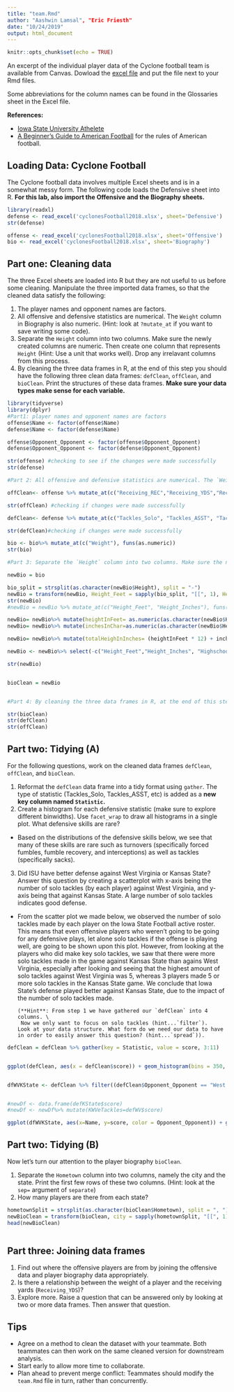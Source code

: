 ```yaml
---
title: "team.Rmd"
author: "Aashwin Lamsal", "Eric Friesth"
date: "10/24/2019"
output: html_document
---
```


```r
knitr::opts_chunk$set(echo = TRUE)
```

An excerpt of the individual player data of the Cyclone football team is available from Canvas. Dowload the [excel file](cyclonesFootball2018.xlsx) and put the file next to your Rmd files. 

Some abbreviations for the column names can be found in the Glossaries sheet in the Excel file.

**References:**

- [Iowa State University Athelete](https://cyclones.com/index.aspx)
- [A Beginner's Guide to American Football](https://www.youtube.com/watch?v=3t6hM5tRlfA) for the rules of American football.

## Loading Data: Cyclone Football 

The Cyclone football data involves multiple Excel sheets and is in a somewhat messy form. The following code loads the Defensive sheet into R. **For this lab, also import the Offensive and the Biography sheets.**

```r
library(readxl)
defense <- read_excel('cyclonesFootball2018.xlsx', sheet='Defensive')
str(defense)
```

```r
offense <- read_excel('cyclonesFootball2018.xlsx', sheet='Offensive')
bio <- read_excel('cyclonesFootball2018.xlsx', sheet='Biography')
```

## Part one: Cleaning data
The three Excel sheets are loaded into R but they are not useful to us before some cleaning. Manipulate the three imported data frames, so that the cleaned data satisfy the following:

1. The player names and opponent names are factors.
2. All offensive and defensive statistics are numerical. The `Weight` column in Biography is also numeric. (Hint: look at `?mutate_at` if you want to save writing some code). 
3. Separate the `Height` column into two columns. Make sure the newly created columns are numeric. Then create one column that represents `Height` (Hint: Use a unit that works well). Drop any irrelavant columns from this process. 
4. By cleaning the three data frames in R, at the end of this step you should have the following three clean data frames: `defClean`, `offClean`, and `bioClean`. Print the structures of these data frames. **Make sure your data types make sense for each variable.**


```r
library(tidyverse)
library(dplyr)
#Part1: player names and opponent names are factors
offense$Name <- factor(offense$Name)
defense$Name <- factor(defense$Name)

offense$Opponent_Opponent <- factor(offense$Opponent_Opponent)
defense$Opponent_Opponent <- factor(defense$Opponent_Opponent)

str(offense) #checking to see if the changes were made successfully
str(defense)

#Part 2: All offensive and defensive statistics are numerical. The `Weight` column in Biography is also numeric. (Hint: look at `?mutate_at` if you want to save writing some code).

offClean<- offense %>% mutate_at(c("Receiving_REC","Receiving_YDS","Receiving_TD","Rushing_ATT","Rushing_YDS", "Rushing_TD", "Passing_CMP-ATT", "Passing_YDS", "Passing_TD", "Passing_INT"), funs(as.numeric), na.rm=TRUE)

str(offClean) #checking if changes were made successfully

defClean<- defense %>% mutate_at(c("Tackles_Solo", "Tackles_ASST", "Tackles_TFL","Tackles_Sack","Turnover_FF", "Turnover_FR", "Turnover_INT", "Pass_QBH", "Pass_PB"), funs(as.numeric), na.rm=TRUE)

str(defClean)#checking if changes were made successfully

bio <- bio%>% mutate_at(c("Weight"), funs(as.numeric))
str(bio)

#Part 3: Separate the `Height` column into two columns. Make sure the newly created columns are numeric. Then create one column that represents `Height` (Hint: Use a unit that works well). Drop any irrelavant columns from this process

newBio = bio

bio_split = strsplit(as.character(newBio$Height), split = "-")
newBio = transform(newBio, Height_Feet = sapply(bio_split, "[[", 1), Height_Inches = sapply(bio_split, "[[", 2))
str(newBio)
#newBio = newBio %>% mutate_at(c("Height_Feet", "Height_Inches"), funs(as.numeric))

newBio= newBio%>% mutate(heightInFeet= as.numeric(as.character(newBio$Height_Feet))) #since splitting the height into 2 columns gives us two columns of factors, converting to character then numeric is a workaround for the type conversion error caused by directly converting from factor type
newBio= newBio%>% mutate(inchesInChar=as.numeric(as.character(newBio$Height_Inches)))

newBio= newBio%>% mutate(totalHeighInInches= (heightInFeet * 12) + inchesInChar) #new calculated column for total heights

newBio <- newBio%>% select(-c("Height_Feet","Height_Inches", "Highschool", "Height", "heightInFeet", "inchesInChar"))

str(newBio)


bioClean = newBio


#Part 4: By cleaning the three data frames in R, at the end of this step you should have the following three clean data frames: `defClean`, `offClean`, and `bioClean`. Print the structures of these data frames. **Make sure your data types make sense for each variable.**

str(bioClean)
str(defClean)
str(offClean)

```



## Part two: Tidying (A)
For the following questions, work on the cleaned data frames `defClean`, `offClean`, and `bioClean`.

1. Reformat the `defClean` data frame into a tidy format using `gather`. The type of statistic (Tackles_Solo, Tackles_ASST, etc) is added as a **new key column named `Statistic`.** 
2. Create a histogram for each defensive statistic (make sure to explore different binwidths). Use `facet_wrap` to draw all histograms in a single plot. What defensive skills are rare?

- Based on the distributions of the defensive skills below, we see that many of these skills are rare such as turnovers (specifically forced fumbles, fumble recovery, and interceptions) as well as tackles (specifically sacks).

3. Did ISU have better defense against West Virginia or Kansas State? Answer this question by creating a scatterplot with x-axis being the number of solo tackles (by each player) against West Virginia, and y-axis being that against Kansas State. A large number of solo tackles indicates good defense. 


- From the scatter plot we made below, we observed the number of solo tackles made by each player on the Iowa State Football active roster. This means that even offensive players who weren't going to be going for any defensive plays, let alone solo tackles if the offense is playing well, are going to be shown upon this plot. However, from looking at the players who did make key solo tackles, we saw that there were more solo tackles made in the game against Kansas State than agains West Virginia, especially after looking and seeing that the highest amount of solo tackles against West Virginia was 5, whereas 3 players made 5 or more solo tackles in the Kansas State game. We conclude that Iowa State's defense played better against Kansas State, due to the impact of the number of solo tackles made.

      (**Hint**: From step 1 we have gathered our `defClean` into 4 columns. \
       Now we only want to focus on solo tackles (hint...`filter`). 
      Look at your data structure. What form do we need our data to have in order to easily answer this question? (hint...`spread`)). 

```r

defClean = defClean %>% gather(key = Statistic, value = score, 3:11)


ggplot(defClean, aes(x = defClean$score)) + geom_histogram(bins = 350, binwidth = 1) + facet_wrap(~Statistic) + labs(title = "Distribution of Defensive Skill Statistics by their Score", x = "Score (10 point scale)", y = "Frequency of Defensive Skill")


dfWVKState <- defClean %>% filter((defClean$Opponent_Opponent == "West Virginia" & defClean$Statistic == "Tackles_Solo") |(defClean$Opponent_Opponent == "Kansas State" & defClean$Statistic == "Tackles_Solo" ))


#newDf <- data.frame(defKState$score)
#newDf <- newDf%>% mutate(KWVeTackles=defWV$score)

ggplot(dfWVKState, aes(x=Name, y=score, color = Opponent_Opponent)) + geom_point() + theme(axis.text.x =element_text(angle = 90, hjust= 1)) + labs(title = "Spread of Solo Tackles against Kansas State and West Virginia by each player", y = "Solo Tackles Made")+scale_fill_discrete(name = "Opponent")

```


## Part two: Tidying  (B)
Now let's turn our attention to the player biography `bioClean`.

1. Separate the `Hometown` column into two columns, namely the city and the state. Print the first few rows of these two columns. (Hint: look at the `sep=` argument of `separate`)
2. How many players are there from each state?

```r
hometownSplit = strsplit(as.character(bioClean$Hometown), split = ", ")
newBioClean = transform(bioClean, city = sapply(hometownSplit, "[[", 1), state = sapply(hometownSplit, "[[", 2))
head(newBioClean)



```


## Part three: Joining data frames

1. Find out where the offensive players are from by joining the offensive data and player biography data appropriately.
2. Is there a relationship between the weight of a player and the receiving yards (`Receiving_YDS`)?
3. Explore more. Raise a question that can be answered only by looking at two or more data frames. Then answer that question.

## Tips
- Agree on a method to clean the dataset with your teammate. Both teammates can then work on the same cleaned version for downstream analysis.
- Start early to allow more time to collaborate.
- Plan ahead to prevent merge conflict: Teammates should modify the `team.Rmd` file in turn, rather than concurrently. 
